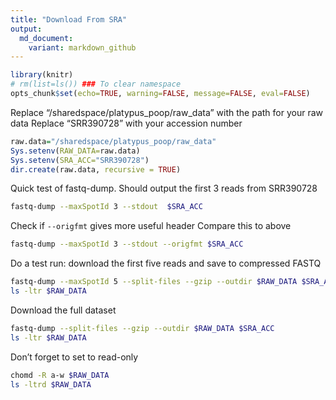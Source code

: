 ```yaml
---
title: "Download From SRA"
output:
  md_document:
    variant: markdown_github
---
```


```r
library(knitr)
# rm(list=ls()) ### To clear namespace
opts_chunk$set(echo=TRUE, warning=FALSE, message=FALSE, eval=FALSE)
```

Replace "/sharedspace/platypus_poop/raw_data" with the path for your raw data
Replace "SRR390728" with your accession number
```r
raw.data="/sharedspace/platypus_poop/raw_data"
Sys.setenv(RAW_DATA=raw.data)
Sys.setenv(SRA_ACC="SRR390728")
dir.create(raw.data, recursive = TRUE)
```

Quick test of fastq-dump.  Should output the first 3 reads from SRR390728
```bash
fastq-dump --maxSpotId 3 --stdout  $SRA_ACC
```

Check if `--origfmt` gives more useful header
Compare this to above
```bash
fastq-dump --maxSpotId 3 --stdout --origfmt $SRA_ACC
```

Do a test run: download the first five reads and save to compressed FASTQ
```bash
fastq-dump --maxSpotId 5 --split-files --gzip --outdir $RAW_DATA $SRA_ACC
ls -ltr $RAW_DATA
```

Download the full dataset
```bash
fastq-dump --split-files --gzip --outdir $RAW_DATA $SRA_ACC
ls -ltr $RAW_DATA
```

Don't forget to set to read-only
```bash
chomd -R a-w $RAW_DATA
ls -ltrd $RAW_DATA
```

